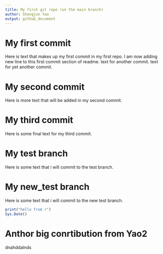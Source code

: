 ```yaml
---
title: My first git repo (on the main branch)
author: Shangjun Yao
output: github_document
---
```



# My first commit
Here is text that makes up my first commit in my first repo.
I am now adding new line to this first commit section of readme.
text for another commit.
text for yet another commit.

# My second commit

Here is more text that will be added in my second commit.

# My third commit

Here is some final text for my third commit.

# My test branch

Here is some text that i will commit to the test branch.

# My new_test branch 

Here is some text that i will commit to the new test branch.

```r
print("hello from r")
Sys.Date()
```

# Anthor big conrtibution from Yao2
dnahddalnds

